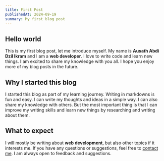 ```yaml
---
title: First Post
publishedAt: 2024-09-19
summary: My first blog post
---
```


## Hello world

This is my first blog post, let me introduce myself. My name is **Ausath Abdi Dzil Ikram** and I am a **web developer**. I love to write code and learn new things. I am excited to share my knowledge with you all. I hope you enjoy more of my blog posts in the future.

## Why I started this blog

I started this blog as part of my learning journey. Writing in markdowns is fun and easy. I can write my thoughts and ideas in a simple way. I can also share my knowledge with others. But the most important thing is that I can improve my writing skills and learn new things by researching and writing about them.

## What to expect

I will mostly be writing about **web development**, but also other topics if it interests me. If you have any questions or suggestions, feel free to [contact me](/contact). I am always open to feedback and suggestions.
